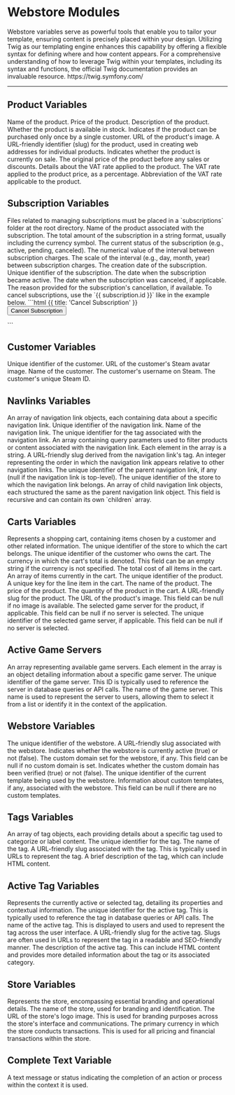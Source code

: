 # Webstore Modules

<Row>
	<Col>
		Webstore variables serve as powerful tools that enable you to tailor your template, ensuring content is precisely placed within your design. Utilizing Twig as our templating engine enhances this capability by offering a flexible syntax for defining where and how content appears. For a comprehensive understanding of how to leverage Twig within your templates, including its syntax and functions, the official Twig documentation provides an invaluable resource. https://twig.symfony.com/
	</Col>
</Row>

---

## Product Variables 

<Row>
    <Col>
        <Fields>
            <Field name="product.name" type="string">
                Name of the product.
            </Field>
            <Field name="product.price" type="float">
                Price of the product.
            </Field>
            <Field name="product.description" type="string">
                Description of the product.
            </Field>
            <Field name="product.stock.available" type="boolean">
                Whether the product is available in stock.
            </Field>
            <Field name="product.allow_one_time_purchase" type="boolean">
                Indicates if the product can be purchased only once by a single customer.
            </Field>
            <Field name="product.image_url" type="string">
                URL of the product's image.
            </Field>
            <Field name="product.slug" type="string">
                A URL-friendly identifier (slug) for the product, used in creating web addresses for individual products.
            </Field>
            <Field name="product.pricing.active_sale" type="boolean">
                Indicates whether the product is currently on sale.
            </Field>
            <Field name="product.pricing.price_original" type="float">
                The original price of the product before any sales or discounts.
            </Field>
            <Field name="product.pricing.vat_rate" type="object">
                Details about the VAT rate applied to the product.
            </Field>
            <Field name="product.pricing.vat_rate.percentage" type="float">
                The VAT rate applied to the product price, as a percentage.
            </Field>
            <Field name="product.pricing.vat_rate.vat_abbreviation" type="string">
                Abbreviation of the VAT rate applicable to the product.
            </Field>
        </Fields>
    </Col>
</Row>


## Subscription Variables 

<Row>
    <Col>
        Files related to managing subscriptions must be placed in a `subscriptions` folder at the root directory.
    </Col>
</Row>

<Row>
    <Col>
        <Fields>
            <Field name="subscription.product_name" type="string">
                Name of the product associated with the subscription.
            </Field>
            <Field name="subscription.total_amount_str" type="string">
                The total amount of the subscription in a string format, usually including the currency symbol.
            </Field>
            <Field name="subscription.status" type="string">
                The current status of the subscription (e.g., active, pending, canceled).
            </Field>
            <Field name="subscription.interval_value" type="int">
                The numerical value of the interval between subscription charges.
            </Field>
            <Field name="subscription.interval_scale" type="string">
                The scale of the interval (e.g., day, month, year) between subscription charges.
            </Field>
            <Field name="subscription.created_at" type="string">
                The creation date of the subscription.
            </Field>
            <Field name="subscription.id" type="string">
                Unique identifier of the subscription.
            </Field>
            <Field name="subscription.active_at" type="string">
                The date when the subscription became active.
            </Field>
            <Field name="subscription.canceled_at" type="string">
                The date when the subscription was canceled, if applicable.
            </Field>
            <Field name="subscription.cancel_reason" type="string">
                The reason provided for the subscription's cancellation, if available.
            </Field>
        </Fields>
    </Col>
</Row>

<Row>
    <Col>
        <Note>
            To cancel subscriptions, use the `{{ subscription.id }}` like in the example below.
        </Note>
        ```html {{ title: 'Cancel Subscription' }}
            <form action="/subscriptions/{{ subscription.id }}/cancel" method="post">
                <button type="submit">
                    Cancel Subscription
                </button>
            </form>
        ```
    </Col>
</Row>

## Customer Variables 

<Row>
    <Col>
        <Fields>
            <Field name="customer.id" type="string">
                Unique identifier of the customer.
            </Field>
            <Field name="customer.steam.avatar_url" type="string">
                URL of the customer's Steam avatar image.
            </Field>
            <Field name="customer.name" type="string">
                Name of the customer.
            </Field>
            <Field name="customer.steam.name" type="string">
                The customer's username on Steam.
            </Field>
            <Field name="customer.steam_id" type="string">
                The customer's unique Steam ID.
            </Field>
        </Fields>
    </Col>
</Row>

## Navlinks Variables

<Row>
    <Col>
        <Fields>
            <Field name="navlinks" type="array">
                An array of navigation link objects, each containing data about a specific navigation link.
            </Field>
            <Field name="navlinks[].node_id" type="string">
                Unique identifier of the navigation link.
            </Field>
            <Field name="navlinks[].name" type="string">
                Name of the navigation link.
            </Field>
            <Field name="navlinks[].tag_id" type="string">
                The unique identifier for the tag associated with the navigation link.
            </Field>
            <Field name="navlinks[].tag_query" type="array">
                An array containing query parameters used to filter products or content associated with the navigation link. Each element in the array is a string.
            </Field>
            <Field name="navlinks[].tag_slug" type="string">
                A URL-friendly slug derived from the navigation link's tag.
            </Field>
            <Field name="navlinks[].order" type="int">
                An integer representing the order in which the navigation link appears relative to other navigation links.
            </Field>
            <Field name="navlinks[].parent_node_id" type="string" nullable="true">
                The unique identifier of the parent navigation link, if any (null if the navigation link is top-level).
            </Field>
            <Field name="navlinks[].store_id" type="string">
                The unique identifier of the store to which the navigation link belongs.
            </Field>
            <Field name="navlinks[].children" type="array">
                An array of child navigation link objects, each structured the same as the parent navigation link object. This field is recursive and can contain its own `children` array.
            </Field>
        </Fields>
    </Col>
</Row>

## Carts Variables

<Row>
    <Col>
        <Fields>
            <Field name="cart" type="object">
                Represents a shopping cart, containing items chosen by a customer and other related information.
            </Field>
            <Field name="cart.store_id" type="string">
                The unique identifier of the store to which the cart belongs.
            </Field>
            <Field name="cart.customer_id" type="string">
                The unique identifier of the customer who owns the cart.
            </Field>
            <Field name="cart.currency" type="string">
                The currency in which the cart's total is denoted. This field can be an empty string if the currency is not specified.
            </Field>
            <Field name="cart.total" type="int">
                The total cost of all items in the cart.
            </Field>
            <Field name="cart.lines" type="array">
                An array of items currently in the cart.
            </Field>
            <Field name="cart.lines[].product_id" type="string">
                The unique identifier of the product.
            </Field>
            <Field name="cart.lines[].line_key" type="string">
                A unique key for the line item in the cart.
            </Field>
            <Field name="cart.lines[].name" type="string">
                The name of the product.
            </Field>
            <Field name="cart.lines[].price" type="int">
                The price of the product.
            </Field>
            <Field name="cart.lines[].quantity" type="int">
                The quantity of the product in the cart.
            </Field>
            <Field name="cart.lines[].slug" type="string">
                A URL-friendly slug for the product.
            </Field>
            <Field name="cart.lines[].image_url" type="string" nullable="true">
                The URL of the product's image. This field can be null if no image is available.
            </Field>
            <Field name="cart.lines[].selected_gameserver" type="string" nullable="true">
                The selected game server for the product, if applicable. This field can be null if no server is selected.
            </Field>
            <Field name="cart.lines[].selected_gameserver_id" type="string" nullable="true">
                The unique identifier of the selected game server, if applicable. This field can be null if no server is selected.
            </Field>
        </Fields>
    </Col>
</Row>

## Active Game Servers

<Row>
    <Col>
        <Fields>
            <Field name="available_gameservers" type="array">
                An array representing available game servers. Each element in the array is an object detailing information about a specific game server.
            </Field>
            <Field name="available_gameservers[].id" type="string">
                The unique identifier of the game server. This ID is typically used to reference the server in database queries or API calls.
            </Field>
            <Field name="available_gameservers[].name" type="string">
                The name of the game server. This name is used to represent the server to users, allowing them to select it from a list or identify it in the context of the application.
            </Field>
        </Fields>
    </Col>
</Row>

## Webstore Variables

<Row>
    <Col>
        <Fields>
            <Field name="webstore.id" type="string">
                The unique identifier of the webstore.
            </Field>
            <Field name="webstore.slug" type="string">
                A URL-friendly slug associated with the webstore.
            </Field>
            <Field name="webstore.is_active" type="boolean">
                Indicates whether the webstore is currently active (true) or not (false).
            </Field>
            <Field name="webstore.custom_domain" type="string" nullable="true">
                The custom domain set for the webstore, if any. This field can be null if no custom domain is set.
            </Field>
            <Field name="webstore.custom_domain_verified" type="boolean">
                Indicates whether the custom domain has been verified (true) or not (false).
            </Field>
            <Field name="webstore.current_template_id" type="string">
                The unique identifier of the current template being used by the webstore.
            </Field>
            <Field name="webstore.custom_templates" type="string" nullable="true">
                Information about custom templates, if any, associated with the webstore. This field can be null if there are no custom templates.
            </Field>
        </Fields>
    </Col>
</Row>

## Tags Variables

<Row>
    <Col>
        <Fields>
            <Field name="tags" type="array">
                An array of tag objects, each providing details about a specific tag used to categorize or label content.
            </Field>
            <Field name="tags[].id" type="string">
                The unique identifier for the tag.
            </Field>
            <Field name="tags[].name" type="string">
                The name of the tag.
            </Field>
            <Field name="tags[].slug" type="string">
                A URL-friendly slug associated with the tag. This is typically used in URLs to represent the tag.
            </Field>
            <Field name="tags[].description" type="string">
                A brief description of the tag, which can include HTML content.
            </Field>
        </Fields>
    </Col>
</Row>

## Active Tag Variables

<Row>
    <Col>
        <Fields>
            <Field name="activeTag" type="object">
                Represents the currently active or selected tag, detailing its properties and contextual information.
            </Field>
            <Field name="activeTag.id" type="string">
                The unique identifier for the active tag. This is typically used to reference the tag in database queries or API calls.
            </Field>
            <Field name="activeTag.name" type="string">
                The name of the active tag. This is displayed to users and used to represent the tag across the user interface.
            </Field>
            <Field name="activeTag.slug" type="string">
                A URL-friendly slug for the active tag. Slugs are often used in URLs to represent the tag in a readable and SEO-friendly manner.
            </Field>
            <Field name="activeTag.description" type="string">
                The description of the active tag. This can include HTML content and provides more detailed information about the tag or its associated category.
            </Field>
        </Fields>
    </Col>
</Row>

## Store Variables

<Row>
    <Col>
        <Fields>
            <Field name="store" type="object">
                Represents the store, encompassing essential branding and operational details.
            </Field>
            <Field name="store.name" type="string">
                The name of the store, used for branding and identification.
            </Field>
            <Field name="store.logo_url" type="string">
                The URL of the store's logo image. This is used for branding purposes across the store's interface and communications.
            </Field>
            <Field name="store.currency" type="string">
                The primary currency in which the store conducts transactions. This is used for all pricing and financial transactions within the store.
            </Field>
        </Fields>
    </Col>
</Row>

## Complete Text Variable

<Row>
    <Col>
        <Fields>
            <Field name="complete.text" type="string">
                A text message or status indicating the completion of an action or process within the context it is used.
            </Field>
        </Fields>
    </Col>
</Row>
